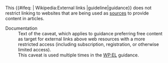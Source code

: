 This {{#ifeq: {{FULLPAGENAME}} | Wikipedia:External links |guideline|guidance}} does not restrict linking to websites that are being used as [[Wikipedia:Citing sources|sources]] to provide content in articles.<noinclude>

;Documentation
:Text of the caveat, which applies to guidance preferring free content as target for external links above web resources with a more restricted access (including subscription, registration, or otherwise limited access).
:This caveat is used multiple times in the [[WP:EL]] guidance.
</noinclude>